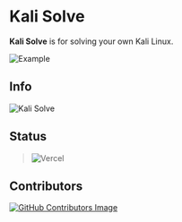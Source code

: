 
# Kali Solve

**Kali Solve** is for solving your own Kali Linux.


<Bleed full>![Example](https://www.kalisolve.ml/demo.png)</Bleed>


## Info

<Bleed>![Kali Solve](https://github-readme-stats.vercel.app/api/pin/?username=MohammadTaseenKhan&repo=kali-solve&theme=vision-friendly-dark)</Bleed>

## Status

> ![Vercel](https://vercelbadge.vercel.app/api/MohammadTaseenKhan/kali-solve?style=for-the-badge)


## Contributors

[![GitHub Contributors Image](https://contrib.rocks/image?repo=MohammadTaseenKhan/kali-solve)](https://contrib.rocks/image?repo=MohammadTaseenKhan/kali-solve)
